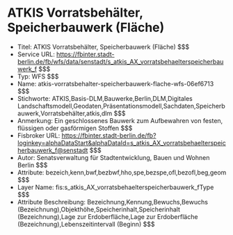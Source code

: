 # ATKIS Vorratsbehälter, Speicherbauwerk (Fläche)
- Titel: ATKIS Vorratsbehälter, Speicherbauwerk (Fläche) $$$
- Service URL: https://fbinter.stadt-berlin.de/fb/wfs/data/senstadt/s_atkis_AX_vorratsbehaelterspeicherbauwerk_f $$$
- Typ: WFS $$$
- Name: atkis-vorratsbehalter-speicherbauwerk-flache-wfs-06ef6713 $$$
- Stichworte: ATKIS,Basis-DLM,Bauwerke,Berlin,DLM,Digitales Landschaftsmodell,Geodaten,Präsentationsmodell,Sachdaten,Speicherbauwerk,Vorratsbehälter,atkis,dlm $$$
- Anmerkung: Ein geschlossenes Bauwerk zum Aufbewahren von festen, flüssigen oder gasförmigen Stoffen $$$
- Fisbroker URL: https://fbinter.stadt-berlin.de/fb?loginkey=alphaDataStart&alphaDataId=s_atkis_AX_vorratsbehaelterspeicherbauwerk_f@senstadt $$$
- Autor: Senatsverwaltung für Stadtentwicklung, Bauen und Wohnen Berlin $$$
- Attribute: bezeich,kenn,bwf,bezbwf,hho,spe,bezspe,ofl,bezofl,beg,geom $$$
- Layer Name: fis:s_atkis_AX_vorratsbehaelterspeicherbauwerk_fType $$$
- Attribute Beschreibung: Bezeichnung,Kennung,Bewuchs,Bewuchs (Bezeichnung),Objekthöhe,Speicherinhalt,Speicherinhalt (Bezeichnung),Lage zur Erdoberfläche,Lage zur Erdoberfläche (Bezeichnung),Lebenszeitintervall (Beginn) $$$
